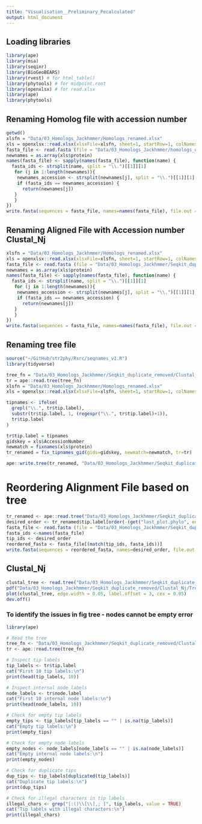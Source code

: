 ```yaml
---
title: "Visualisation__Preliminary_Pecalculated"
output: html_document
---
```

## Loading libraries
```r
library(ape)
library(msa)
library(seqinr)
library(BioGeoBEARS)
library(rvest) # for html_table()
library(phytools) # for midpoint.root
library(openxlsx) # for read.xlsx
library(ape)
library(phytools)

```


## Renaming Homolog file with accession number
```r
getwd()
xlsfn = "Data/03_Homologs_Jackhmmer/Homologs_renamed.xlsx"
xls = openxlsx::read.xlsx(xlsxFile=xlsfn, sheet=1, startRow=1, colNames=TRUE)
fasta_file <- read.fasta (file = "Data/03_Homologs_Jackhmmer/homologs_duplicate_removed_seqkit.fasta")
newnames = as.array(xls$protein)
names(fasta_file) <- sapply(names(fasta_file), function(name) {
  fasta_ids <- strsplit(name, split = "\\.")[[1]][1]
   for (j in 1:length(newnames)){
    newnames_accession <- strsplit(newnames[j], split = "\\.")[[1]][1]
    if (fasta_ids == newnames_accession) {
      return(newnames[j])
   }
   }
})
write.fasta(sequences = fasta_file, names=names(fasta_file), file.out = "Data/03_Homologs_Jackhmmer/homologs_duplicate_removed_seqkit_renamed.fasta")
```

## Renaming Aligned File with Accession number Clustal_Nj
```r
xlsfn = "Data/03_Homologs_Jackhmmer/Homologs_renamed.xlsx"
xls = openxlsx::read.xlsx(xlsxFile=xlsfn, sheet=1, startRow=1, colNames=TRUE)
fasta_file <- read.fasta (file = "Data/03_Homologs_Jackhmmer/Seqkit_duplicate_removed/Clustal_Nj/input.fa.final_tree.used_alg.fa")
newnames = as.array(xls$protein)
names(fasta_file) <- sapply(names(fasta_file), function(name) {
  fasta_ids <- strsplit(name, split = "\\.")[[1]][1]
   for (j in 1:length(newnames)){
    newnames_accession <- strsplit(newnames[j], split = "\\.")[[1]][1]
    if (fasta_ids == newnames_accession) {
      return(newnames[j])
   }
   }
})
write.fasta(sequences = fasta_file, names=names(fasta_file), file.out = "Data/03_Homologs_Jackhmmer/Seqkit_duplicate_removed/Clustal_Nj/input.fa.final_tree.used_alg_renamned.fa")

```

## Renaming tree file
```r
source("~/GitHub/str2phy/Rsrc/seqnames_v1.R")
library(tidyverse)

tree_fn = "Data/03_Homologs_Jackhmmer/Seqkit_duplicate_removed/Clustal_Nj/outTree_midpointRooted.nwk"
tr = ape::read.tree(tree_fn)
xlsfn = "Data/03_Homologs_Jackhmmer/Homologs_renamed.xlsx"
xls = openxlsx::read.xlsx(xlsxFile=xlsfn, sheet=1, startRow=1, colNames=TRUE)

tipnames <- ifelse(
  grepl("\\.", tr$tip.label),
  substr(tr$tip.label, 1, (regexpr("\\.", tr$tip.label)+1)),
  tr$tip.label
)

tr$tip.label = tipnames
gidskey = xls$AccessionNumber
newmatch = fixnames(xls$protein)
tr_renamed = fix_tipnames_gid(gids=gidskey, newmatch=newmatch, tr=tr)

ape::write.tree(tr_renamed, "Data/03_Homologs_Jackhmmer/Seqkit_duplicate_removed/Clustal_Nj/outTree_midpointRooted_renamed.nwk")
```

# Reordering Alignment File based on tree
```r
tr_renamed <- ape::read.tree("Data/03_Homologs_Jackhmmer/Seqkit_duplicate_removed/Clustal_Nj/outTree_midpointRooted_renamed.nwk")
desired_order <- tr_renamed$tip.label[order(-(get("last_plot.phylo", envir = .PlotPhyloEnv)$yy[1:Ntip(tr_renamed)]))]
fasta_file <- read.fasta (file = "Data/03_Homologs_Jackhmmer/Seqkit_duplicate_removed/Clustal_Nj/input.fa.final_tree.used_alg_renamned.fa")
fasta_ids <-names(fasta_file)
tip_ids <- desired_order
reordered_fasta <- fasta_file[(match(tip_ids, fasta_ids))]
write.fasta(sequences = reordered_fasta, names=desired_order, file.out = "Data/03_Homologs_Jackhmmer/Seqkit_duplicate_removed/Clustal_Nj/input.fa.final_tree.used_alg_renamned_reordered.fa")
```


## Clustal_Nj
```r
clustal_tree <- read.tree("Data/03_Homologs_Jackhmmer/Seqkit_duplicate_removed/Clustal_Nj/outTree_midpointRooted_renamed.nwk")
pdf("Data/03_Homologs_Jackhmmer/Seqkit_duplicate_removed/Clustal_Nj/Tree.pdf", width = 8, height = 8)
plot(clustal_tree, edge.width = 0.05, label.offset = 3, cex = 0.05)
dev.off()

```
### To identify the issues in fig tree  - nodes cannot be empty error
```r
library(ape)

# Read the tree
tree_fn <- "Data/03_Homologs_Jackhmmer/Seqkit_duplicate_removed/Clustal_Nj/outTree_midpointRooted_renamed.nwk"
tr <- ape::read.tree(tree_fn)

# Inspect tip labels
tip_labels <- tr$tip.label
cat("First 10 tip labels:\n")
print(head(tip_labels, 10))

# Inspect internal node labels
node_labels <- tr$node.label
cat("First 10 internal node labels:\n")
print(head(node_labels, 10))

# Check for empty tip labels
empty_tips <- tip_labels[tip_labels == "" | is.na(tip_labels)]
cat("Empty tip labels:\n")
print(empty_tips)

# Check for empty node labels
empty_nodes <- node_labels[node_labels == "" | is.na(node_labels)]
cat("Empty internal node labels:\n")
print(empty_nodes)

# Check for duplicate tips
dup_tips <- tip_labels[duplicated(tip_labels)]
cat("Duplicate tip labels:\n")
print(dup_tips)

# Check for illegal characters in tip labels
illegal_chars <- grep("[:()\\[\\],; ]", tip_labels, value = TRUE)
cat("Tip labels with illegal characters:\n")
print(illegal_chars)

```


